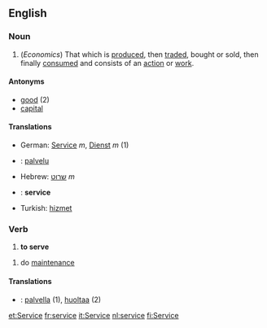 ==English==
===Noun===
#(''Economics'') That which is [[produce]]d, then [[trade]]d, bought or sold, then finally [[consume]]d and consists of an [[action]] or [[work]].

====Antonyms====
*[[good]] (2)
*[[capital]]

====Translations====
*German: [[Service]] ''m'', [[Dienst]] ''m'' (1)
*{{fi}}: [[palvelu]]
*Hebrew: [[שרוט]] ''m''
*{{sv}}: '''service'''
*Turkish: [[hizmet]]

===Verb===
#'''to serve'''

#do [[maintenance]]

====Translations====
*{{fi}}: [[palvella]] (1), [[huoltaa]] (2)

[[et:Service]]
[[fr:service]]
[[it:Service]]
[[nl:service]]
[[fi:Service]]